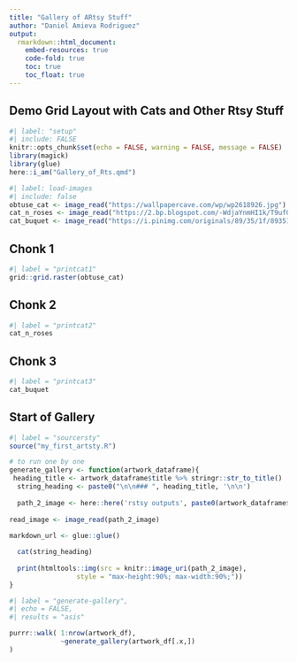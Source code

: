 ```yaml
---
title: "Gallery of ARtsy Stuff"
author: "Daniel Amieva Rodriguez"
output:
  rmarkdown::html_document:
    embed-resources: true
    code-fold: true
    toc: true
    toc_float: true
---
```


## Demo Grid Layout with Cats and Other Rtsy Stuff

```r
#| label: "setup"
#| include: FALSE
knitr::opts_chunk$set(echo = FALSE, warning = FALSE, message = FALSE)
library(magick)
library(glue)
here::i_am("Gallery_of_Rts.qmd")
```

```r
#| label: load-images
#| include: false
obtuse_cat <- image_read("https://wallpapercave.com/wp/wp2618926.jpg")
cat_n_roses <- image_read("https://2.bp.blogspot.com/-WdjaYnmHI1k/T9uf0rOp3gI/AAAAAAAAAEQ/fQ_FjVKRlmA/s1600/Cute-Cats-011.jpg")
cat_buquet <- image_read("https://i.pinimg.com/originals/89/35/1f/89351f7cba1f094ffb8ecd6476a90e7f.jpg")

```

::: {#tab-cats .panel-tabset}
## Chonk 1

```r
#| label = "printcat1"
grid::grid.raster(obtuse_cat)
```

## Chonk 2

```r
#| label = "printcat2"
cat_n_roses
```

## Chonk 3

```r
#| label = "printcat3"
cat_buquet
```
:::

## Start of Gallery

```r
#| label = "sourcersty"
source("my_first_artsty.R")

# to run one by one
generate_gallery <- function(artwork_dataframe){
 heading_title <- artwork_dataframe$title %>% stringr::str_to_title()
  string_heading <- paste0("\n\n### ", heading_title, '\n\n')
  
  path_2_image <- here::here('rstsy outputs', paste0(artwork_dataframe$title, ".png"))
  
read_image <- image_read(path_2_image)
  
markdown_url <- glue::glue()

  cat(string_heading)
  
  print(htmltools::img(src = knitr::image_uri(path_2_image),
                 style = "max-height:90%; max-width:90%;"))
}
```

```r
#| label = "generate-gallery",
#| echo = FALSE,
#| results = "asis"

purrr::walk( 1:nrow(artwork_df),
             ~generate_gallery(artwork_df[.x,])
)

```

